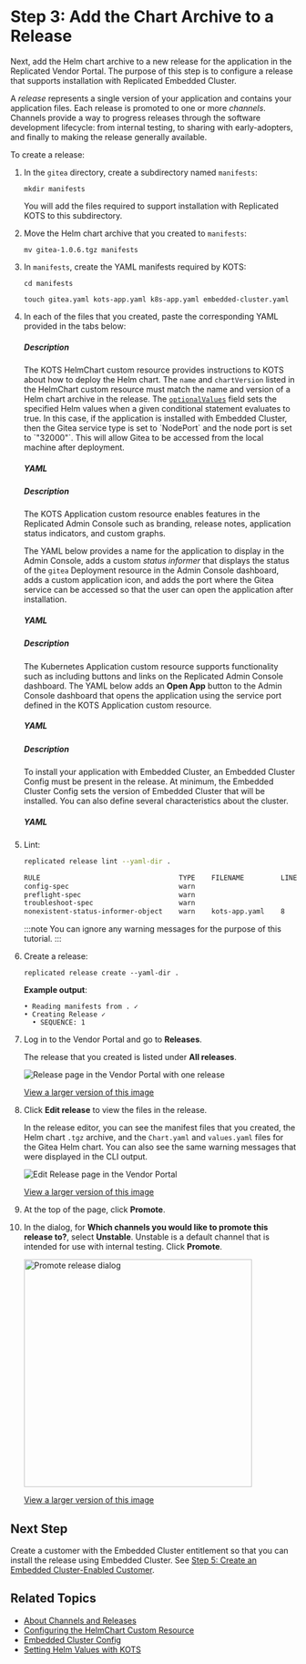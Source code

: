 
# Step 3: Add the Chart Archive to a Release

Next, add the Helm chart archive to a new release for the application in the Replicated Vendor Portal. The purpose of this step is to configure a release that supports installation with Replicated Embedded Cluster.

A _release_ represents a single version of your application and contains your application files. Each release is promoted to one or more _channels_. Channels provide a way to progress releases through the software development lifecycle: from internal testing, to sharing with early-adopters, and finally to making the release generally available.

To create a release:

1. In the `gitea` directory, create a subdirectory named `manifests`:

   ```
   mkdir manifests
   ```

   You will add the files required to support installation with Replicated KOTS to this subdirectory.

1. Move the Helm chart archive that you created to `manifests`:

   ```
   mv gitea-1.0.6.tgz manifests
   ```

1. In `manifests`, create the YAML manifests required by KOTS:
   ```
   cd manifests
   ```
   ```
   touch gitea.yaml kots-app.yaml k8s-app.yaml embedded-cluster.yaml
   ```

1. In each of the files that you created, paste the corresponding YAML provided in the tabs below:

   <Tabs>
   <TabItem value="helmchart" label="gitea.yaml" default>
    <h5>Description</h5>
    <p>The KOTS HelmChart custom resource provides instructions to KOTS about how to deploy the Helm chart. The <code>name</code> and <code>chartVersion</code> listed in the HelmChart custom resource must match the name and version of a Helm chart archive in the release. The <a href="/vendor/helm-optional-value-keys#conditionally-set-values"><code>optionalValues</code></a> field sets the specified Helm values when a given conditional statement evaluates to true. In this case, if the application is installed with Embedded Cluster, then the Gitea service type is set to `NodePort` and the node port is set to `"32000"`. This will allow Gitea to be accessed from the local machine after deployment.</p>
    <h5>YAML</h5>
    <HelmChartCr/>
   </TabItem>
   <TabItem value="kots-app" label="kots-app.yaml">
   <h5>Description</h5>
    <p>The KOTS Application custom resource enables features in the Replicated Admin Console such as branding, release notes, application status indicators, and custom graphs.</p><p>The YAML below provides a name for the application to display in the Admin Console, adds a custom <em>status informer</em> that displays the status of the <code>gitea</code> Deployment resource in the Admin Console dashboard, adds a custom application icon, and adds the port where the Gitea service can be accessed so that the user can open the application after installation.</p>
    <h5>YAML</h5>
    <KotsCr/>
   </TabItem>
   <TabItem value="k8s-app" label="k8s-app.yaml">
   <h5>Description</h5>
    <p>The Kubernetes Application custom resource supports functionality such as including buttons and links on the Replicated Admin Console dashboard. The YAML below adds an <strong>Open App</strong> button to the Admin Console dashboard that opens the application using the service port defined in the KOTS Application custom resource.</p>
    <h5>YAML</h5>
    <K8sCr/>
   </TabItem>
   <TabItem value="ec" label="embedded-cluster.yaml">
   <h5>Description</h5>
    <p>To install your application with Embedded Cluster, an Embedded Cluster Config must be present in the release. At minimum, the Embedded Cluster Config sets the version of Embedded Cluster that will be installed. You can also define several characteristics about the cluster.</p>
    <h5>YAML</h5>
    <EcCr/>
   </TabItem>
   </Tabs>

1. Lint:

   ```bash
   replicated release lint --yaml-dir .
   ```
   ```bash
   RULE                                  TYPE    FILENAME         LINE    MESSAGE
   config-spec                           warn                                                                                                                                                    Missing config spec
   preflight-spec                        warn                                                                                                                                                    Missing preflight spec
   troubleshoot-spec                     warn                                                                                                                                                    Missing troubleshoot spec
   nonexistent-status-informer-object    warn    kots-app.yaml    8       Status informer points to a nonexistent kubernetes object. If this is a Helm resource, this warning can be ignored.
   ```
   :::note
   You can ignore any warning messages for the purpose of this tutorial.
   :::

1. Create a release:

   ```
   replicated release create --yaml-dir .
   ```
   **Example output**:
   ```
   • Reading manifests from . ✓
   • Creating Release ✓
     • SEQUENCE: 1
   ```

1. Log in to the Vendor Portal and go to **Releases**.

    The release that you created is listed under **All releases**.

    ![Release page in the Vendor Portal with one release](/images/tutorial-kots-helm-release-seq-1.png)

    [View a larger version of this image](/images/tutorial-kots-helm-release-seq-1.png)

1. Click **Edit release** to view the files in the release.

    In the release editor, you can see the manifest files that you created, the Helm chart `.tgz` archive, and the `Chart.yaml` and `values.yaml` files for the Gitea Helm chart. You can also see the same warning messages that were displayed in the CLI output.

    ![Edit Release page in the Vendor Portal](/images/tutorial-kots-helm-release-edit-seq-1.png)

    [View a larger version of this image](/images/tutorial-kots-helm-release-edit-seq-1.png)

1. At the top of the page, click **Promote**.

1. In the dialog, for **Which channels you would like to promote this release to?**, select **Unstable**. Unstable is a default channel that is intended for use with internal testing. Click **Promote**.

    <img alt="Promote release dialog" src="/images/release-promote.png" width="400px"/>

    [View a larger version of this image](/images/release-promote.png)    

## Next Step

Create a customer with the Embedded Cluster entitlement so that you can install the release using Embedded Cluster. See [Step 5: Create an Embedded Cluster-Enabled Customer](tutorial-embedded-cluster-create-customer).

## Related Topics

* [About Channels and Releases](/vendor/releases-about)
* [Configuring the HelmChart Custom Resource](/vendor/helm-native-v2-using)
* [Embedded Cluster Config](/reference/embedded-config)
* [Setting Helm Values with KOTS](/vendor/helm-optional-value-keys)
